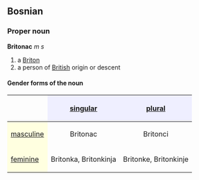 ==Bosnian==
===Proper noun===
'''Britonac''' ''m s''
#a [[Briton]]
#a person of [[British]] origin or descent
====Gender forms of the noun====
{| border="1" cellpadding="4" cellspacing="0"
!
! style="background-color: #EFEFFF" align="center"|[[singular]]
! style="background-color: #EFEFFF" align="center"|[[plural]]
|-
! style="background-color: #FFFFE0" align="left"|[[masculine]]
| align="center"|Britonac
| align="center"|Britonci
|-
! style="background-color: #FFFFE0" align="left"|[[feminine]]
| align="center"|Britonka, Britonkinja
| align="center"|Britonke, Britonkinje
|}